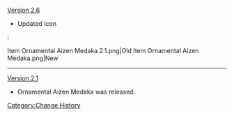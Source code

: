 [[Version 2.6]]
* Updated Icon
:<gallery hideaddbutton="true" captionalign="center">
Item Ornamental Aizen Medaka 2.1.png|Old
Item Ornamental Aizen Medaka.png|New
</gallery>
----
[[Version 2.1]]
* Ornamental Aizen Medaka was released.
<noinclude>[[Category:Change History]]</noinclude>